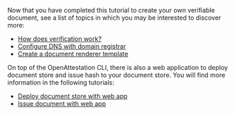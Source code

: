 Now that you have completed this tutorial to create your own verifiable document, see a list of topics in which you may be interested to discover more:

- [How does verification work?](/docs/verify-section/main-properties)
- [Configure DNS with domain registrar](/docs/guides-section/configure-dns)
- [Create a document renderer template](/docs/guides-section/renderer-template)

On top of the OpenAttestation CLI, there is also a web application to deploy document store and issue hash to your document store. You will find more information in the following tutorials:

- [Deploy document store with web app](/docs/guides-section/web-app-deploy)
- [Issue document with web app](/docs/guides-section/web-app-issue)